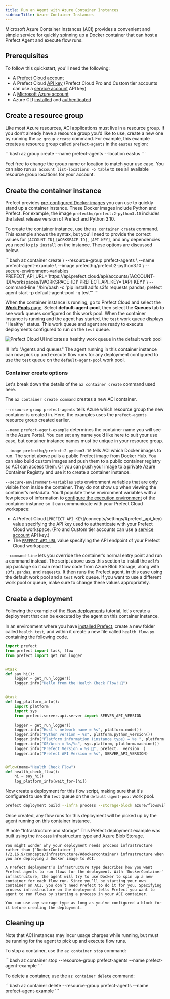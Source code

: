 ```yaml
---
title: Run an Agent with Azure Container Instances
sidebarTitle: Azure Container Instances
---
```




Microsoft Azure Container Instances (ACI) provides a convenient and simple service for quickly spinning up a Docker container that can host a Prefect Agent and execute flow runs.

## Prerequisites

To follow this quickstart, you'll need the following:

- A [Prefect Cloud account](/2.16.9/ui/cloud-quickstart/)
- A Prefect Cloud [API key](/2.16.9/ui/cloud-api-keys/) (Prefect Cloud Pro and Custom tier accounts can use a [service account](/2.16.9/ui/service-accounts/) API key)
- A [Microsoft Azure account](https://portal.azure.com/)
- Azure CLI [installed](https://learn.microsoft.com/en-us/cli/azure/install-azure-cli) and [authenticated](https://learn.microsoft.com/en-us/cli/azure/authenticate-azure-cli)

## Create a resource group

Like most Azure resources, ACI applications must live in a resource group. If you don’t already have a resource group you’d like to use, create a new one by running the `az group create` command. For example, this example creates a resource group called `prefect-agents` in the `eastus` region:

<div class='terminal'>
```bash
az group create --name prefect-agents --location eastus
```
</div>

Feel free to change the group name or location to match your use case. You can also run `az account list-locations -o table` to see all available resource group locations for your account.

## Create the container instance

Prefect provides [pre-configured Docker images](/2.16.9/concepts/infrastructure/#docker-images) you can use to quickly stand up a container instance. These Docker images include Python and Prefect. For example, the image `prefecthq/prefect:2-python3.10` includes the latest release version of Prefect and Python 3.10.

To create the container instance, use the `az container create` command. This example shows the syntax, but you'll need to provide the correct values for `[ACCOUNT-ID]`,`[WORKSPACE-ID]`, `[API-KEY]`, and any dependencies you need to `pip install` on the instance. These options are discussed below.

<div class='terminal'>
```bash
az container create \
--resource-group prefect-agents \
--name prefect-agent-example \
--image prefecthq/prefect:2-python3.10 \
--secure-environment-variables PREFECT_API_URL='https://api.prefect.cloud/api/accounts/[ACCOUNT-ID]/workspaces/[WORKSPACE-ID]' PREFECT_API_KEY='[API-KEY]' \
--command-line "/bin/bash -c 'pip install adlfs s3fs requests pandas; prefect agent start -p default-agent-pool -q test'"
```
</div>

When the container instance is running, go to Prefect Cloud and select the [**Work Pools** page](/2.16.9/ui/work-pools/). Select **default-agent-pool**, then select the **Queues** tab to see work queues configured on this work pool. When the container instance is running and the agent has started, the `test` work queue displays "Healthy" status. This work queue and agent are ready to execute deployments configured to run on the `test` queue.

![Prefect Cloud UI indicates a healthy work queue in the default work pool](/2.16.9/img/ui/healthy-work-queue.png)

!!! info "Agents and queues"
    The agent running in this container instance can now pick up and execute flow runs for any deployment configured to use the `test` queue on the `default-agent-pool` work pool.

### Container create options

Let's break down the details of the `az container create` command used here.

The `az container create command` creates a new ACI container.

`--resource-group prefect-agents` tells Azure which resource group the new container is created in. Here, the examples uses the `prefect-agents` resource group created earlier.

`--name prefect-agent-example` determines the container name you will see in the Azure Portal. You can set any name you’d like here to suit your use case, but container instance names must be unique in your resource group.

`--image prefecthq/prefect:2-python3.10` tells ACI which Docker images to run. The script above pulls a public Prefect image from Docker Hub.
You can also build custom images and push them to a public container registry so ACI can access them. Or you can push your image to a private Azure Container Registry and use it to create a container instance.

`--secure-environment-variables` sets environment variables that are only visible from inside the container. They do not show up when viewing the container’s metadata. You'll populate these environment variables with a few pieces of information to [configure the execution environment](/2.16.9/ui/cloud-local-environment/#manually-configure-prefect-api-settings) of the container instance so it can communicate with your Prefect Cloud workspace:

- A Prefect Cloud [`PREFECT_API_KEY`]/concepts/settings/#prefect_api_key) value specifying the API key used to authenticate with your Prefect Cloud workspace. (Pro and Custom tier accounts can use a [service account](/2.16.9/ui/service-accounts/) API key.)
- The [`PREFECT_API_URL`](/2.16.9/concepts/settings/#prefect_api_url) value specifying the API endpoint of your Prefect Cloud workspace.

`--command-line` lets you override the container’s normal entry point and run a command instead. The script above uses this section to install the `adlfs` pip package so it can read flow code from Azure Blob Storage, along with `s3fs`, `pandas`, and `requests`. It then runs the Prefect agent, in this case using the default work pool and a `test` work queue. If you want to use a different work pool or queue, make sure to change these values appropriately.

## Create a deployment

Following the example of the [Flow deployments](/2.16.9/tutorial/deployments/) tutorial, let's create a deployment that can be executed by the agent on this container instance.

In an environment where you have [installed Prefect](/2.16.9/getting-started/installation/), create a new folder called `health_test`, and within it create a new file called `health_flow.py` containing the following code.

```python
import prefect
from prefect import task, flow
from prefect import get_run_logger


@task
def say_hi():
    logger = get_run_logger()
    logger.info("Hello from the Health Check Flow! 👋")


@task
def log_platform_info():
    import platform
    import sys
    from prefect.server.api.server import SERVER_API_VERSION

    logger = get_run_logger()
    logger.info("Host's network name = %s", platform.node())
    logger.info("Python version = %s", platform.python_version())
    logger.info("Platform information (instance type) = %s ", platform.platform())
    logger.info("OS/Arch = %s/%s", sys.platform, platform.machine())
    logger.info("Prefect Version = %s 🚀", prefect.__version__)
    logger.info("Prefect API Version = %s", SERVER_API_VERSION)


@flow(name="Health Check Flow")
def health_check_flow():
    hi = say_hi()
    log_platform_info(wait_for=[hi])
```

Now create a deployment for this flow script, making sure that it's configured to use the `test` queue on the `default-agent-pool` work pool.

```bash
prefect deployment build --infra process --storage-block azure/flowsville/health_test --name health-test --pool default-agent-pool --work-queue test --apply health_flow.py:health_check_flow
```

Once created, any flow runs for this deployment will be picked up by the agent running on this container instance.

!!! note "Infrastructure and storage"
    This Prefect deployment example was built using the [`Process`](/2.16.9/concepts/infrastructure/#process) infrastructure type and Azure Blob Storage.

    You might wonder why your deployment needs process infrastructure rather than [`DockerContainer`](/2.16.9/concepts/infrastructure/#dockercontainer) infrastructure when you are deploying a Docker image to ACI.

    A Prefect deployment’s infrastructure type describes how you want Prefect agents to run flows for the deployment. With `DockerContainer` infrastructure, the agent will try to use Docker to spin up a new container for each flow run. Since you’ll be starting your own container on ACI, you don’t need Prefect to do it for you. Specifying process infrastructure on the deployment tells Prefect you want to agent to run flows by starting a process in your ACI container.

    You can use any storage type as long as you've configured a block for it before creating the deployment.

## Cleaning up

Note that ACI instances may incur usage charges while running, but must be running for the agent to pick up and execute flow runs.

To stop a container, use the `az container stop` command:

<div class='terminal'>
```bash
az container stop --resource-group prefect-agents --name prefect-agent-example
```
</div>

To delete a container, use the `az container delete` command:

<div class='terminal'>
```bash
az container delete --resource-group prefect-agents --name prefect-agent-example
```
</div>
